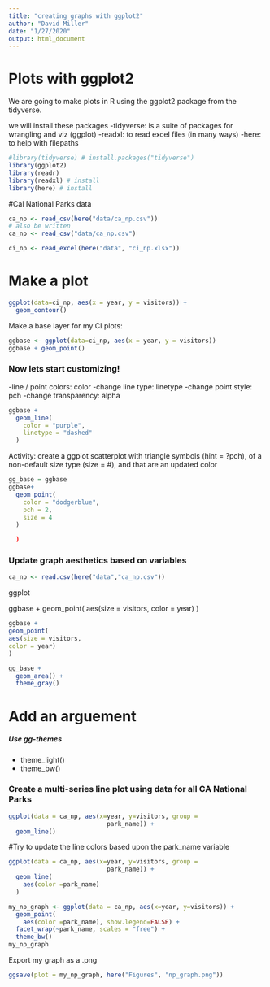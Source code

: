 ```yaml
---
title: "creating graphs with ggplot2"
author: "David Miller"
date: "1/27/2020"
output: html_document
---
```


# Plots with ggplot2

We are going to make plots in R using the ggplot2 package from the tidyverse.

we will install these packages
-tidyverse: is a suite of packages for wrangling and viz (ggplot)
-readxl: to read excel files (in many ways)
-here: to help with filepaths
```r
#library(tidyverse) # install.packages("tidyverse")
library(ggplot2)
library(readr)
library(readxl) # install
library(here) # install

```

#Cal National Parks data
```r
ca_np <- read_csv(here("data/ca_np.csv"))
# also be written
ca_np <- read_csv("data/ca_np.csv")

```

```r
ci_np <- read_excel(here("data", "ci_np.xlsx"))
```

# Make a plot

```r
ggplot(data=ci_np, aes(x = year, y = visitors)) +
  geom_contour()

```
Make a base layer for my CI plots:
```r
ggbase <- ggplot(data=ci_np, aes(x = year, y = visitors))
ggbase + geom_point()

```
### Now lets start customizing!

-line / point colors:  color
-change line type:  linetype
-change point style:  pch
-change transparency: alpha

```r
ggbase +
  geom_line(
    color = "purple",
    linetype = "dashed"
  )
```

Activity: create a ggplot scatterplot with triangle symbols (hint = ?pch), of a non-default size type (size = #), and that are an updated color

```r
gg_base = ggbase
ggbase+
  geom_point(
    color = "dodgerblue",
    pch = 2,
    size = 4
  )

  )
```

### Update graph aesthetics based on variables

```r
ca_np <- read.csv(here("data","ca_np.csv"))
```

ggplot 

ggbase + 
geom_point(
aes(size = visitors,
color = year)
)
```r
ggbase + 
geom_point(
aes(size = visitors,
color = year)
)

```
```r
gg_base +
  geom_area() +
  theme_gray()
```

# Add an arguement

##### Use gg-themes
- theme_light()
- theme_bw()


### Create a multi-series line plot using data for all CA National Parks

```r
ggplot(data = ca_np, aes(x=year, y=visitors, group =
                           park_name)) + 
  geom_line()
```

#Try to update the line colors based upon the park_name variable

```r
ggplot(data = ca_np, aes(x=year, y=visitors, group =
                           park_name)) + 
  geom_line(
    aes(color =park_name)
  )
```

```r
my_np_graph <- ggplot(data = ca_np, aes(x=year, y=visitors)) + 
  geom_point(
    aes(color =park_name), show.legend=FALSE) +
  facet_wrap(~park_name, scales = "free") +
  theme_bw()
my_np_graph
```

Export my graph as a .png
```r
ggsave(plot = my_np_graph, here("Figures", "np_graph.png"))
```

